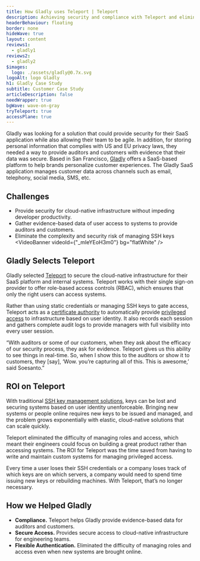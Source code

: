 ```yaml
---
title: How Gladly uses Teleport | Teleport
description: Achieving security and compliance with Teleport and eliminating the complexity and security risk of managing SSH keys
headerBehaviour: floating
border: none
hideWave: true
layout: content
reviews1:
  - gladly1
reviews2:
  - gladly2
$images:
  logo: ./assets/gladly@0.7x.svg
logoAlt: logo Gladly
h1: Gladly Case Study
subtitle: Customer Case Study
articleDescription: false
needWrapper: true
bgWave: wave-on-gray
tryTeleport: true
accessPlane: true
---
```



Gladly was looking for a solution that could provide security for their SaaS application while also allowing their team to be agile. In addition, for storing personal information that complies with US and EU privacy laws, they needed a way to provide auditors and customers with evidence that their data was secure.
<Quote title="About Gladly">
  Based in San Francisco, [Gladly](https://gladly.com) offers a SaaS-based platform to help brands personalize customer experiences. The Gladly SaaS application manages customer data across channels such as email, telephony, social media, SMS, etc.
</Quote>
<Feedback reviews={meta.reviews1} />

## Challenges
- Provide security for cloud-native infrastructure without impeding developer productivity.
- Gather evidence-based data of user access to systems to provide auditors and customers.
- Eliminate the complexity and security risk of managing SSH keys
<VideoBanner videoId={"_mIeYEoH3m0"} bg="flatWhite" />

## Gladly Selects Teleport
Gladly selected [Teleport](/) to secure the cloud-native infrastructure for their SaaS platform and internal systems. Teleport works with their single sign-on provider to offer role-based access controls (RBAC), which ensures that only the right users can access systems.

Rather than using static credentials or managing SSH keys to gate access, Teleport acts as a [certificate authority](/teleport/how-it-works/certificate-based-authentication-ssh-kubernetes/) to automatically provide [privileged access](/teleport/how-it-works/fedramp-ssh-kubernetes/) to infrastructure based on user identity. It also records each session and gathers complete audit logs to provide managers with full visibility into every user session.

“With auditors or some of our customers, when they ask about the efficacy of our security process, they ask for evidence. Teleport gives us this ability to see things in real-time. So, when I show this to the auditors or show it to customers, they [say], ‘Wow. you’re capturing all of this. This is awesome,’ said Soesanto.”

## ROI on Teleport
With traditional [SSH key management solutions](/blog/ssh-key-management/), keys can be lost and securing systems based on user identity unenforceable. Bringing new systems or people online requires new keys to be issued and managed, and the problem grows exponentially with elastic, cloud-native solutions that can scale quickly.

Teleport eliminated the difficulty of managing roles and access, which meant their engineers could focus on building a great product rather than accessing systems. The ROI for Teleport was the time saved from having to write and maintain custom systems for managing privileged access.

Every time a user loses their SSH credentials or a company loses track of which keys are on which servers, a company would need to spend time issuing new keys or rebuilding machines. With Teleport, that’s no longer necessary.

## How we Helped Gladly
- <b>Compliance.</b> Teleport helps Gladly provide evidence-based data for auditors and customers.
- <b>Secure Access.</b> Provides secure access to cloud-native infrastructure for engineering teams.
- <b>Flexible Authentication.</b> Eliminated the difficulty of managing roles and access even when new systems are brought online.
<Feedback reviews={meta.reviews2} />


